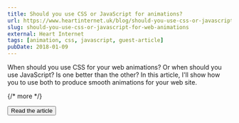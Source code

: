 ```yaml
---
title: Should you use CSS or JavaScript for animations?
url: https://www.heartinternet.uk/blog/should-you-use-css-or-javascript-for-web-animations/
slug: should-you-use-css-or-javascript-for-web-animations
external: Heart Internet
tags: [animation, css, javascript, guest-article]
pubDate: 2018-01-09
---
```


When should you use CSS for your web animations? Or when should you use JavaScript? Is one better than the other? In this article, I'll show how you to use both to produce smooth animations for your web site.

{/* more */}

<Button href={frontmatter.url}>Read the article</Button>
